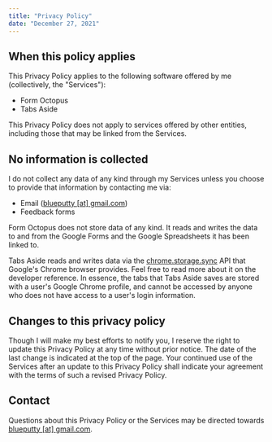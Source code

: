 ```yaml
---
title: "Privacy Policy"
date: "December 27, 2021"
---
```


## When this policy applies

This Privacy Policy applies to the following software offered by me (collectively, the "Services"):

- Form Octopus
- Tabs Aside

This Privacy Policy does not apply to services offered by other entities, including those that may be linked from the Services.

## No information is collected

I do not collect any data of any kind through my Services unless you choose to provide that information by contacting me via:

- Email ([blueputty [at] gmail.com](mailto:blueputty01@gmail.com))
- Feedback forms

Form Octopus does not store data of any kind. It reads and writes the data to and from the Google Forms and the Google Spreadsheets it has been linked to.

Tabs Aside reads and writes data via the [chrome.storage.sync](https://developer.chrome.com/docs/extensions/reference/storage/) API that Google's Chrome browser provides. Feel free to read more about it on the developer reference. In essence, the tabs that Tabs Aside saves are stored with a user's Google Chrome profile, and cannot be accessed by anyone who does not have access to a user's login information.

## Changes to this privacy policy

Though I will make my best efforts to notify you, I reserve the right to update this Privacy Policy at any time without prior notice. The date of the last change is indicated at the top of the page. Your continued use of the Services after an update to this Privacy Policy shall indicate your agreement with the terms of such a revised Privacy Policy.

## Contact

Questions about this Privacy Policy or the Services may be directed towards [blueputty [at] gmail.com](mailto:blueputty01@gmail.com).

